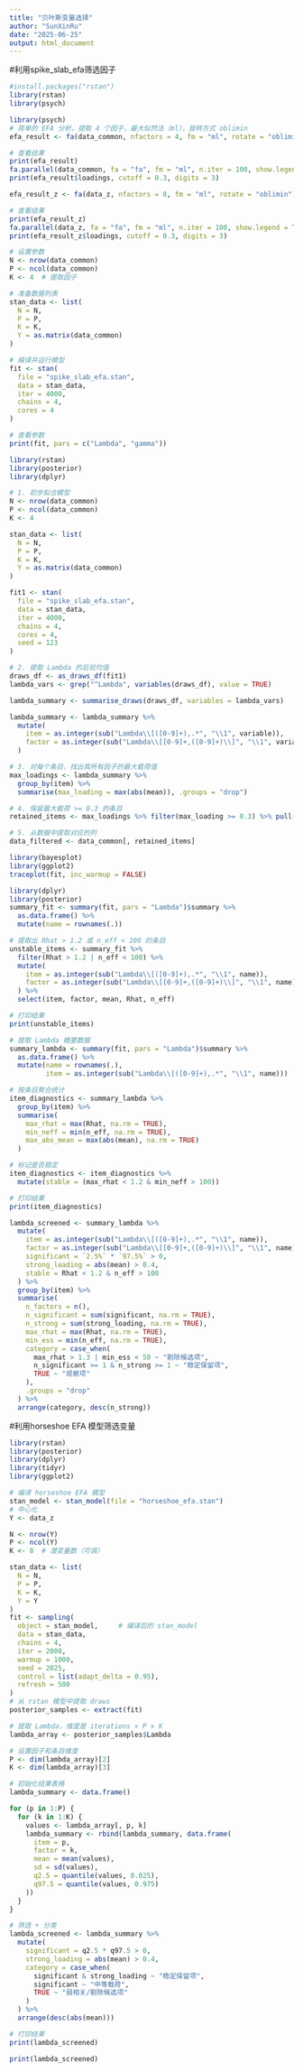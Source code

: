```yaml
---
title: "贝叶斯变量选择"
author: "SunXinRu"
date: "2025-06-25"
output: html_document
---
```


#利用spike_slab_efa筛选因子
```r
#install.packages("rstan")
library(rstan)
library(psych)
```

```r
library(psych)
# 简单的 EFA 分析，提取 4 个因子，最大似然法（ml），旋转方式 oblimin
efa_result <- fa(data_common, nfactors = 4, fm = "ml", rotate = "oblimin")

# 查看结果
print(efa_result)
fa.parallel(data_common, fa = "fa", fm = "ml", n.iter = 100, show.legend = TRUE, main = "拐点图 / Parallel Analysis")
print(efa_result$loadings, cutoff = 0.3, digits = 3)
```

```r
efa_result_z <- fa(data_z, nfactors = 8, fm = "ml", rotate = "oblimin")

# 查看结果
print(efa_result_z)
fa.parallel(data_z, fa = "fa", fm = "ml", n.iter = 100, show.legend = TRUE, main = "拐点图 / Parallel Analysis")
print(efa_result_z$loadings, cutoff = 0.3, digits = 3)
```


```r
# 设置参数
N <- nrow(data_common)
P <- ncol(data_common)
K <- 4  # 提取因子

# 准备数据列表
stan_data <- list(
  N = N,
  P = P,
  K = K,
  Y = as.matrix(data_common)
)

# 编译并运行模型
fit <- stan(
  file = "spike_slab_efa.stan",
  data = stan_data,
  iter = 4000,
  chains = 4,
  cores = 4
)

# 查看参数
print(fit, pars = c("Lambda", "gamma"))
```
```r
library(rstan)
library(posterior)
library(dplyr)

# 1. 初步拟合模型
N <- nrow(data_common)
P <- ncol(data_common)
K <- 4

stan_data <- list(
  N = N,
  P = P,
  K = K,
  Y = as.matrix(data_common)
)

fit1 <- stan(
  file = "spike_slab_efa.stan",
  data = stan_data,
  iter = 4000,
  chains = 4,
  cores = 4,
  seed = 123
)

# 2. 提取 Lambda 的后验均值
draws_df <- as_draws_df(fit1)
lambda_vars <- grep("^Lambda", variables(draws_df), value = TRUE)

lambda_summary <- summarise_draws(draws_df, variables = lambda_vars)

lambda_summary <- lambda_summary %>%
  mutate(
    item = as.integer(sub("Lambda\\[([0-9]+),.*", "\\1", variable)),
    factor = as.integer(sub("Lambda\\[[0-9]+,([0-9]+)\\]", "\\1", variable))
  )

# 3. 对每个条目，找出其所有因子的最大载荷值
max_loadings <- lambda_summary %>%
  group_by(item) %>%
  summarise(max_loading = max(abs(mean)), .groups = "drop")

# 4. 保留最大载荷 >= 0.3 的条目
retained_items <- max_loadings %>% filter(max_loading >= 0.3) %>% pull(item)

# 5. 从数据中提取对应的列
data_filtered <- data_common[, retained_items]
```


```r
library(bayesplot)
library(ggplot2)
traceplot(fit, inc_warmup = FALSE)
```

```r
library(dplyr)
library(posterior)
summary_fit <- summary(fit, pars = "Lambda")$summary %>% 
  as.data.frame() %>%
  mutate(name = rownames(.))

# 提取出 Rhat > 1.2 或 n_eff < 100 的条目
unstable_items <- summary_fit %>%
  filter(Rhat > 1.2 | n_eff < 100) %>%
  mutate(
    item = as.integer(sub("Lambda\\[([0-9]+),.*", "\\1", name)),
    factor = as.integer(sub("Lambda\\[[0-9]+,([0-9]+)\\]", "\\1", name))
  ) %>%
  select(item, factor, mean, Rhat, n_eff)

# 打印结果
print(unstable_items)
```
```r
# 提取 Lambda 概要数据
summary_lambda <- summary(fit, pars = "Lambda")$summary %>%
  as.data.frame() %>%
  mutate(name = rownames(.),
         item = as.integer(sub("Lambda\\[([0-9]+),.*", "\\1", name)))

# 按条目聚合统计
item_diagnostics <- summary_lambda %>%
  group_by(item) %>%
  summarise(
    max_rhat = max(Rhat, na.rm = TRUE),
    min_neff = min(n_eff, na.rm = TRUE),
    max_abs_mean = max(abs(mean), na.rm = TRUE)
  )

# 标记是否稳定
item_diagnostics <- item_diagnostics %>%
  mutate(stable = (max_rhat < 1.2 & min_neff > 100))

# 打印结果
print(item_diagnostics)
```
```r
lambda_screened <- summary_lambda %>%
  mutate(
    item = as.integer(sub("Lambda\\[([0-9]+),.*", "\\1", name)),
    factor = as.integer(sub("Lambda\\[[0-9]+,([0-9]+)\\]", "\\1", name)),
    significant = `2.5%` * `97.5%` > 0,
    strong_loading = abs(mean) > 0.4,
    stable = Rhat < 1.2 & n_eff > 100
  ) %>%
  group_by(item) %>%
  summarise(
    n_factors = n(),
    n_significant = sum(significant, na.rm = TRUE),
    n_strong = sum(strong_loading, na.rm = TRUE),
    max_rhat = max(Rhat, na.rm = TRUE),
    min_ess = min(n_eff, na.rm = TRUE),
    category = case_when(
      max_rhat > 1.3 | min_ess < 50 ~ "剔除候选项",
      n_significant >= 1 & n_strong >= 1 ~ "稳定保留项",
      TRUE ~ "观察项"
    ),
    .groups = "drop"
  ) %>%
  arrange(category, desc(n_strong))
```


#利用horseshoe EFA 模型筛选变量
```r
library(rstan)
library(posterior)
library(dplyr)
library(tidyr)
library(ggplot2)

# 编译 horseshoe EFA 模型
stan_model <- stan_model(file = "horseshoe_efa.stan")
# 中心化
Y <- data_z

N <- nrow(Y)
P <- ncol(Y)
K <- 8  # 潜变量数（可调）

stan_data <- list(
  N = N,
  P = P,
  K = K,
  Y = Y
)
fit <- sampling(
  object = stan_model,     # 编译后的 stan_model
  data = stan_data,
  chains = 4,
  iter = 2000,
  warmup = 1000,
  seed = 2025,
  control = list(adapt_delta = 0.95),
  refresh = 500
)
# 从 rstan 模型中提取 draws
posterior_samples <- extract(fit)

# 提取 Lambda，维度是 iterations × P × K
lambda_array <- posterior_samples$Lambda

# 设置因子和条目维度
P <- dim(lambda_array)[2]
K <- dim(lambda_array)[3]

# 初始化结果表格
lambda_summary <- data.frame()

for (p in 1:P) {
  for (k in 1:K) {
    values <- lambda_array[, p, k]
    lambda_summary <- rbind(lambda_summary, data.frame(
      item = p,
      factor = k,
      mean = mean(values),
      sd = sd(values),
      q2.5 = quantile(values, 0.025),
      q97.5 = quantile(values, 0.975)
    ))
  }
}

# 筛选 + 分类
lambda_screened <- lambda_summary %>%
  mutate(
    significant = q2.5 * q97.5 > 0,
    strong_loading = abs(mean) > 0.4,
    category = case_when(
      significant & strong_loading ~ "稳定保留项",
      significant ~ "中等载荷",
      TRUE ~ "弱相关/剔除候选项"
    )
  ) %>%
  arrange(desc(abs(mean)))

# 打印结果
print(lambda_screened)
```

```r
print(lambda_screened)
```

